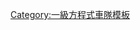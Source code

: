{{Navbox
|name = 超级亚久里F1
|titlestyle = background-color:white;
|groupstyle = background-color:#F0F0F0;
|title = {{flagicon|Japan}} [[超级亚久里车队|{{Color|red|超级亚久里F1车队}}]]
|group1 = 创立者
|list1 = {{Flagicon|JPN}} [[铃木亚久里]]
|group2 = 主要的车队关联人员
|list2 = <!--{{Flagicon|GBR}} [[马丁·里奇]] &#124; -->{{Flagicon|ITA}} [[丹尼尔·奥德托]] &#124; {{Flagicon|AUS}} [[马克·普雷斯顿]] 
|group3 = 车手
|list3 = {{Flagicon|JPN}} [[佐藤琢磨]] &#124; {{Flagicon|GBR}} [[安东尼·戴维森]] &#124; {{Flagicon|GBR}} [[詹姆斯·罗斯特]] &#124; {{Flagicon|JPN}} [[井出有治]] &#124; {{Flagicon|FRA}} [[弗兰克·蒙塔尼]] &#124; {{Flagicon|JPN}} [[山本左近]] &#124; {{Flagicon|NED}} [[吉多·范德加德]]
|group4 = F1赛车
|list4 = [[超级亚久里·SA05|SA05]] &#124; [[超级亚久里·SA06|SA06]] &#124; [[超级亚久里·SA06|SA06B]] &#124; [[超级亚久里·SA07|SA07]] &#124; [[超级亚久里·SA08A|SA08A]]
|group5 = 与车队有关的企业
|list5 = {{Flagicon|GBR}} [[Honda Racing Development]] &#124; {{Flagicon|JPN}} [[本田技研工业]] &#124; {{Flagicon|JPN}} [[本田技术研究所]] &#124; {{Flagicon|JPN}} [[A·Company]] &#124; {{Flagicon|JPN}} [[Super Aguri Company]] &#124; {{Flagicon|JPN}} [[ARTA]]
|group6 = 主要赞助商
|list6 = [[本田技研工业]] &#124; [[新日本石油]] &#124; [[普利斯通]] &#124; [[Samantha Thavasa]] &#124; [[SEIKO]] &#124; [[Autobacs Seven]] &#124; [[Aderans]] &#124; [[日清食品]] &#124; [[日本四叶]] &#124; [[LIFE]] &#124; [[先锋]] &#124; [[日本特殊陶业]] &#124; [[Kinotrope]] &#124; [[SpeakerBus]] &#124; [[TAKATA]] &#124; [[RODAC]] &#124; [[METRIS]] &#124; [[Proxim Wireless]] &#124; [[OMP]] &#124; [[富士电视台]]
}}<noinclude>
[[Category:一級方程式車隊模板]]

</noinclude>